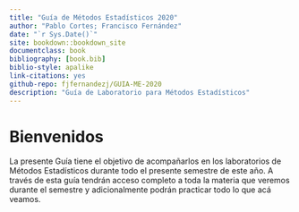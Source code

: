 ```yaml
--- 
title: "Guía de Métodos Estadísticos 2020"
author: "Pablo Cortes; Francisco Fernández"
date: "`r Sys.Date()`"
site: bookdown::bookdown_site
documentclass: book
bibliography: [book.bib]
biblio-style: apalike
link-citations: yes
github-repo: fjfernandezj/GUIA-ME-2020
description: "Guía de Laboratorio para Métodos Estadísticos"
---
```


# Bienvenidos {-}
La presente Guía tiene el objetivo de acompañarlos en los laboratorios de Métodos Estadísticos durante todo el presente semestre de este año. A través de esta guía tendrán acceso completo a toda la materia que veremos durante el semestre y adicionalmente podrán practicar todo lo que acá veamos.